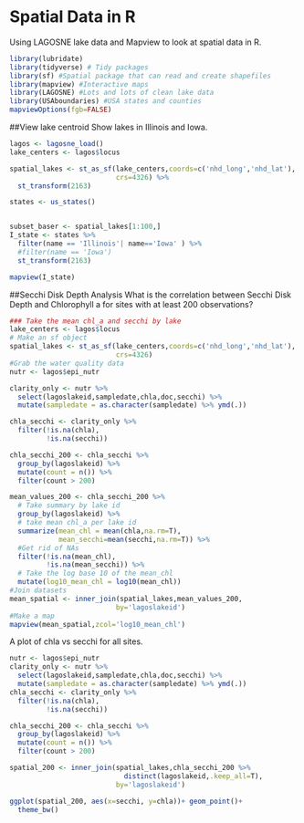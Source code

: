 
# Spatial Data in R
Using LAGOSNE lake data and Mapview to look at spatial data in R. 
```r
library(lubridate)
library(tidyverse) # Tidy packages
library(sf) #Spatial package that can read and create shapefiles 
library(mapview) #Interactive maps
library(LAGOSNE) #Lots and lots of clean lake data
library(USAboundaries) #USA states and counties
mapviewOptions(fgb=FALSE)


```

##View lake centroid
Show lakes in Illinois and Iowa. 
```r
lagos <- lagosne_load()
lake_centers <- lagos$locus

spatial_lakes <- st_as_sf(lake_centers,coords=c('nhd_long','nhd_lat'),
                          crs=4326) %>%
  st_transform(2163)

states <- us_states()


subset_baser <- spatial_lakes[1:100,]
I_state <- states %>%
  filter(name == 'Illinois'| name=='Iowa' ) %>%
  #filter(name == 'Iowa')
  st_transform(2163)

mapview(I_state)

```
##Secchi Disk Depth Analysis
What is the correlation between Secchi Disk Depth and Chlorophyll a for sites with at least 200 observations?

```r
### Take the mean chl_a and secchi by lake
lake_centers <- lagos$locus
# Make an sf object 
spatial_lakes <- st_as_sf(lake_centers,coords=c('nhd_long','nhd_lat'),
                          crs=4326)
#Grab the water quality data
nutr <- lagos$epi_nutr

clarity_only <- nutr %>%
  select(lagoslakeid,sampledate,chla,doc,secchi) %>%
  mutate(sampledate = as.character(sampledate) %>% ymd(.))

chla_secchi <- clarity_only %>%
  filter(!is.na(chla),
         !is.na(secchi))

chla_secchi_200 <- chla_secchi %>%
  group_by(lagoslakeid) %>%
  mutate(count = n()) %>%
  filter(count > 200)

mean_values_200 <- chla_secchi_200 %>%
  # Take summary by lake id
  group_by(lagoslakeid) %>%
  # take mean chl_a per lake id
  summarize(mean_chl = mean(chla,na.rm=T),
            mean_secchi=mean(secchi,na.rm=T)) %>%
  #Get rid of NAs
  filter(!is.na(mean_chl),
         !is.na(mean_secchi)) %>%
  # Take the log base 10 of the mean_chl
  mutate(log10_mean_chl = log10(mean_chl))
#Join datasets
mean_spatial <- inner_join(spatial_lakes,mean_values_200,
                          by='lagoslakeid') 
#Make a map
mapview(mean_spatial,zcol='log10_mean_chl')
```
A plot of chla vs secchi for all sites. 
```r
nutr <- lagos$epi_nutr
clarity_only <- nutr %>%
  select(lagoslakeid,sampledate,chla,doc,secchi) %>%
  mutate(sampledate = as.character(sampledate) %>% ymd(.))
chla_secchi <- clarity_only %>%
  filter(!is.na(chla),
         !is.na(secchi))

chla_secchi_200 <- chla_secchi %>%
  group_by(lagoslakeid) %>%
  mutate(count = n()) %>%
  filter(count > 200)

spatial_200 <- inner_join(spatial_lakes,chla_secchi_200 %>%
                            distinct(lagoslakeid,.keep_all=T),
                          by='lagoslakeid')

ggplot(spatial_200, aes(x=secchi, y=chla))+ geom_point()+
  theme_bw() 
```